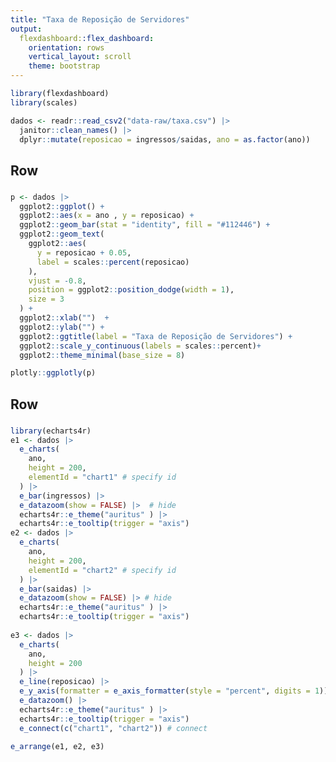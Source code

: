 ```yaml
---
title: "Taxa de Reposição de Servidores"
output: 
  flexdashboard::flex_dashboard:
    orientation: rows
    vertical_layout: scroll
    theme: bootstrap
---
```



```r
library(flexdashboard)
library(scales)

dados <- readr::read_csv2("data-raw/taxa.csv") |> 
  janitor::clean_names() |> 
  dplyr::mutate(reposicao = ingressos/saidas, ano = as.factor(ano)) 


```

Row {data-height=200, data-width=350}
-------------------------------------
###

```r

p <- dados |> 
  ggplot2::ggplot() +
  ggplot2::aes(x = ano , y = reposicao) +
  ggplot2::geom_bar(stat = "identity", fill = "#112446") +
  ggplot2::geom_text(
    ggplot2::aes(
      y = reposicao + 0.05,
      label = scales::percent(reposicao) 
    ),
    vjust = -0.8,
    position = ggplot2::position_dodge(width = 1), 
    size = 3
  ) +
  ggplot2::xlab("")  +
  ggplot2::ylab("") +
  ggplot2::ggtitle(label = "Taxa de Reposição de Servidores") +
  ggplot2::scale_y_continuous(labels = scales::percent)+
  ggplot2::theme_minimal(base_size = 8)

plotly::ggplotly(p)

```

Row {data-height=100,  data-width=350}
-------------------------------------
###

```r
library(echarts4r)
e1 <- dados |> 
  e_charts(
    ano,
    height = 200,
    elementId = "chart1" # specify id
  ) |> 
  e_bar(ingressos) |> 
  e_datazoom(show = FALSE) |>  # hide
  echarts4r::e_theme("auritus" ) |>
  echarts4r::e_tooltip(trigger = "axis")
e2 <- dados |> 
  e_charts(
    ano,
    height = 200,
    elementId = "chart2" # specify id
  ) |> 
  e_bar(saidas) |>  
  e_datazoom(show = FALSE) |> # hide
  echarts4r::e_theme("auritus" ) |>
  echarts4r::e_tooltip(trigger = "axis")
  
e3 <- dados |> 
  e_charts(
    ano,
    height = 200
  ) |> 
  e_line(reposicao) |> 
  e_y_axis(formatter = e_axis_formatter(style = "percent", digits = 1)) |> 
  e_datazoom() |>
  echarts4r::e_theme("auritus" ) |>
  echarts4r::e_tooltip(trigger = "axis")
  e_connect(c("chart1", "chart2")) # connect
  
e_arrange(e1, e2, e3)
```

